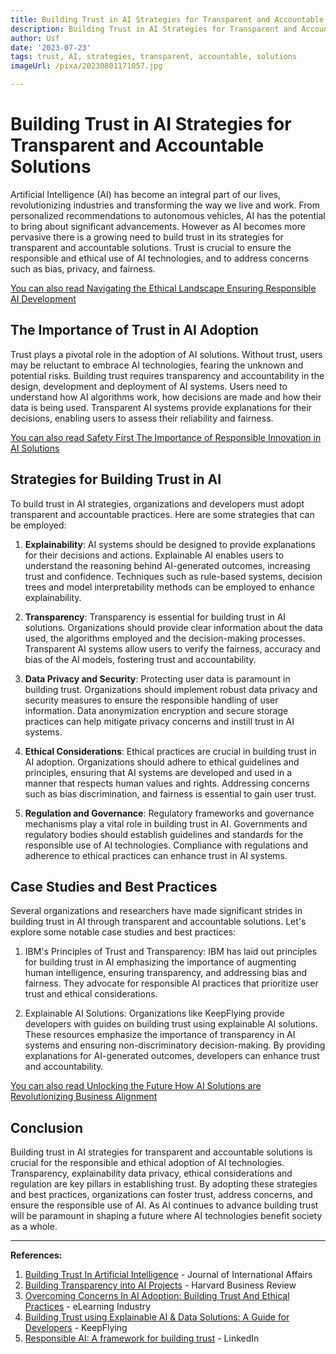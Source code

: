 ```yaml
---
title: Building Trust in AI Strategies for Transparent and Accountable Solutions
description: Building Trust in AI Strategies for Transparent and Accountable Solutions
author: Usf
date: '2023-07-23'
tags: trust, AI, strategies, transparent, accountable, solutions
imageUrl: /pixa/20230801171057.jpg

---
```

# Building Trust in AI Strategies for  Transparent and Accountable Solutions

Artificial Intelligence (AI) has become an integral part of our lives,  revolutionizing industries and transforming the way we live and work. From personalized recommendations to autonomous vehicles, AI has the potential to bring about significant advancements. However as  AI becomes more pervasive  there is a growing need to build trust in its strategies for transparent  and accountable  solutions. Trust is crucial to ensure the responsible and ethical use of  AI technologies, and to address concerns such as bias, privacy, and fairness.

[You can also read Navigating the Ethical Landscape Ensuring Responsible AI Development](Navigating%20the%20Ethical%20Landscape%20Ensuring%20Responsible%20AI%20Development)


## The Importance of Trust in  AI Adoption

Trust plays a pivotal  role  in the adoption  of AI solutions. Without  trust, users may be  reluctant to embrace AI technologies, fearing the unknown and potential risks. Building trust requires transparency  and accountability in the design, development and deployment of AI systems. Users need  to understand how  AI  algorithms work, how decisions are made and how their data is being used. Transparent AI systems provide explanations for their decisions, enabling users to  assess their reliability  and fairness.

[You can also read Safety First The Importance of Responsible Innovation in AI Solutions](Safety%20First%20The%20Importance%20of%20Responsible%20Innovation%20in%20AI%20Solutions)


## Strategies for Building Trust  in AI

To build trust in AI strategies, organizations and developers must adopt transparent and accountable practices. Here  are some strategies that can  be  employed:

1. **Explainability**: AI systems should be designed to  provide explanations for their decisions and actions.  Explainable AI enables users to understand the reasoning behind AI-generated outcomes, increasing trust and confidence. Techniques such as rule-based systems, decision trees and model interpretability methods  can be employed to enhance explainability.

2.  **Transparency**: Transparency is essential for building trust in AI solutions. Organizations should provide clear information about the data used, the algorithms employed and the decision-making processes. Transparent AI systems  allow users to verify  the fairness, accuracy and bias of the AI models, fostering trust and  accountability.

3. **Data Privacy and Security**: Protecting user data is paramount in building trust. Organizations should implement robust data  privacy and security measures to ensure the responsible handling of user information. Data anonymization  encryption  and secure storage  practices can  help mitigate privacy concerns and instill trust in  AI systems.

4.  **Ethical Considerations**:  Ethical practices are crucial in building trust in AI adoption.  Organizations should adhere to ethical guidelines and principles, ensuring that  AI systems are developed  and used in a manner that respects human values and rights. Addressing concerns such as bias  discrimination, and fairness is essential to gain user trust.

5. **Regulation and Governance**: Regulatory frameworks and governance mechanisms play a vital role in building  trust  in AI. Governments and regulatory  bodies should establish guidelines and standards for the responsible use of AI technologies. Compliance with regulations and adherence to ethical practices can  enhance trust in AI  systems.

##  Case Studies and Best Practices

Several  organizations and researchers have made significant strides in building trust in AI through transparent and accountable solutions. Let's explore some notable case studies and best practices:

1. IBM's Principles of Trust and  Transparency: IBM has laid out principles for building trust in AI emphasizing the importance of augmenting human intelligence, ensuring transparency, and addressing bias and  fairness. They  advocate for responsible AI  practices that prioritize user trust and ethical considerations.

2. Explainable  AI Solutions: Organizations like KeepFlying provide developers with guides on building trust using explainable AI solutions. These resources emphasize the importance of transparency in AI systems and ensuring non-discriminatory decision-making.  By providing explanations for AI-generated outcomes, developers  can enhance trust and accountability.

[You can also read Unlocking the  Future How AI Solutions are Revolutionizing Business Alignment](Unlocking%20the%20Future%20How%20AI%20Solutions%20are%20Revolutionizing%20Business%20Alignment)


## Conclusion

Building trust in AI strategies for transparent and accountable solutions  is crucial  for the responsible  and ethical adoption  of AI technologies. Transparency, explainability data privacy, ethical considerations and regulation are key pillars in establishing trust. By adopting these strategies and best  practices, organizations can foster trust, address concerns, and ensure the responsible use  of AI. As AI continues to advance building trust will be  paramount  in shaping a future where  AI technologies benefit society as  a whole.

---

**References:**

1. [Building Trust In Artificial Intelligence](https://jia.sipa.columbia.edu/building-trust-artificial-intelligence) - Journal  of International Affairs
2. [Building Transparency into AI Projects](https://hbr.org/2022/06/building-transparency-into-ai-projects) - Harvard Business Review
3. [Overcoming Concerns In AI  Adoption: Building Trust And Ethical Practices](https://elearningindustry.com/overcoming-concerns-in-ai-adoption-building-trust-and-ethical-practices) - eLearning Industry
4. [Building Trust using Explainable AI & Data Solutions: A Guide for  Developers](https://www.keepflying.aero/post/building-trust-using-explainable-ai-solutions-a-guide-for-developers) - KeepFlying
5. [Responsible  AI: A  framework for building trust](https://www.linkedin.com/pulse/responsible-ai-framework-building-trust-vukani-mngxati) - LinkedIn